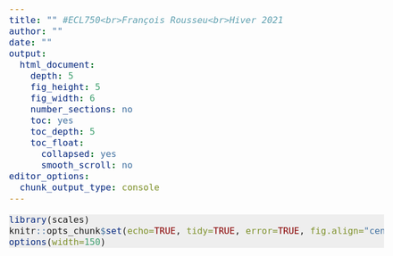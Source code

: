 ```yaml
---
title: "" #ECL750<br>François Rousseu<br>Hiver 2021
author: ""
date: ""
output:
  html_document:
    depth: 5
    fig_height: 5
    fig_width: 6
    number_sections: no
    toc: yes
    toc_depth: 5
    toc_float:
      collapsed: yes
      smooth_scroll: no
editor_options: 
  chunk_output_type: console
---
```


<script>
    $(document).ready(function() {
      $items = $('div#TOC li');
      $items.each(function(idx) {
        num_ul = $(this).parentsUntil('#TOC').length;
        $(this).css({'text-indent': num_ul * 20, 'padding-left': 0});
      });

    });
</script>


<style>

pre.r {
    background-color: #EEEEEE;
    border-color: #DDDDDD;
    font-size: 12pt;
}

pre code {
  font-size: 12pt;
}

body {
  font-size: 14pt;
}

.main-container {
    max-width: 1700px !important;
}

#TOC {
  font-size: 8pt;
  border-color: white;
  max-width: 12vw;
}

.list-group-item.active:focus{
    z-index: 2;
    color: darkgreen;
    background-color: #EEEEEE;
    border-color: red;
    font-weight: bolder;
    font-color: red;
}

.list-group-item.active:hover {
    z-index: 2;
    color: darkgreen;
    background-color: #EEEEEE;
    border-color: red;
    font-weight: bolder;
    font-color: red;
}

.list-group-item.active{
    z-index: 2;
    color: darkgreen;
    background-color: #EEEEEE;
    border-color: red;
    font-weight: bolder;
    font-color: red;
}

h1.title {
  margin-top: 50px;
  font-size: 42px;
  color: DarkGreen;
  font-weight: bold;
}

h1, h2, h3, h4, h5, h6 {
  margin-top: 100vh;
  padding-top: 20px;
  padding-bottom: 50px;
  color: DarkGreen;
  font-weight: bold;
  font-size: 25px;
}

.pres { /* write {.pres} next to each section to apply css  */
   padding-top: 100px;
   margin-bottom: 700px;
}

</style>

```r
library(scales)
knitr::opts_chunk$set(echo=TRUE, tidy=TRUE, error=TRUE, fig.align="center", fig.width=8, fig.height=6, cache=FALSE)
options(width=150)
```

<br>


# 1. Stats de base, modèles linéaires, GLM


## Distribution statistique

Décrit les probabilités d'apparition des valeurs d'une distribution donnée.


### Distribution normale

On parle aussi souvent d'une distribution Gaussienne.

<br>
  
$$ f(x) = \frac{1}{\sigma\sqrt{2\pi}} e^{-\frac{1}{2}(\frac{x-\mu}{\sigma})^2} $$

<br>

où $\mu$ et $\sigma$ sont des paramètres, respectivement la moyenne et l'écart-type. 


#### Forme de la distribution normale

```r

x<-seq(-5,15,by=0.01)
mu<-5
sigma<-2
y<-(1/(sigma*sqrt(2*pi))*exp((-1/2)*((x-mu)/sigma)^2))
plot(x,y,type="l")

```

#### Simuler une distribution normale

On peut utiliser la fonction `rnorm` pour simuler des valeurs provenant d'une distribution normale.

```r
set.seed(123)
n<-1000
x<-rnorm(n,mu,sigma)
hist(x,breaks=50)
```

#### Interprétation

```r

v<-seq(-5,15,by=0.01)
hist(x,breaks=50,freq=FALSE,xlim=range(v))
curve(dnorm(x,mu,sigma),add=TRUE)
y<-dnorm(v,mu,sigma)
polygon(c(v[v>=6 & v<=8],8,6), c(y[v>=6 & v<=8],0,0),col=alpha("red",0.5),border=NA)

```

L'aire sous la courbe est de 1 et la proportion de la surface en rouge représente la probabilité d'obtenir une valeur entre 6 et 8 avec une moyenne de $\mu = 5$ et un écart-type de $\sigma = 2$. On peut estimer cette probabilité avec la fonction `pnorm` intégrée à R. Ce type de fonction est intégré pour plusieurs distribution statistique (voir `?Distributions`).


##### Probabilité d'obtenir une valeur? 

```r

pnorm(5,mean=5,sd=2) # probabilité d'obtenir une valeur <= 5
pnorm(-2,mean=5,sd=2) # probabilité d'obtenir une valeur <= -2
pnorm(4,mean=5,sd=2) # probabilité d'obtenir une valeur <= 4

```

Probabilité d'obtenir une valeur entre 6 et 8

```r

pnorm(8,5,2)-pnorm(6,5,2)

```


#### Distribution d'une variable

<br>

$$ X \sim \mathcal{N}(\mu,\,\sigma^{2})\,$$

<br>

$X$ suit une distribution normale avec une moyenne $\mu$ et une variance $\sigma^{2}$
 

## Erreur-type

<br>

$$ se = \frac{sd}{\sqrt{n}} $$

<br>

ou

<br>

$$ \sigma_{\bar{x}} = \frac{\sigma_{x}}{\sqrt{n}} $$

<br>

```r
n<-100000
pop<-rnorm(n,100,20) # population fictive de n individus avec une moyenne de 100 et écart-type de 20
ech<-sample(pop,30) # échantillon aléatoire de 30 individus
mean(ech) # moyenne
sd(ech)/sqrt(30) # erreur-type
```


### Simulation

Ici, on refait cet échantillonnage `nreps` fois et on calcule l'écart-type des différentes moyennes obtenues.

```r

nreps<-1000
ech1000<-sapply(1:nreps,function(i){
  s<-sample(pop,30)	
  mean(s)
})
hist(ech1000)
```

#### Écart-type des valeurs simulées

```r

sd(ech1000)

```

Comparons ceci à l'erreur-type calculé à partir de notre seul échantillon:

```r

sd(ech)/sqrt(30) # erreur-type

```

##### Interprétation de l'erreur-type

L'écart-type de ces moyennes correspond à l'erreur-type estimée à partir d'un seul échantillon. En d'autres mots, l'erreur-type représente:


* l'écart-type si des moyennes obtenues si on refaisait plusieurs fois le même échantillonnage

* une mesure de précision dans l'estimation de  la moyenne

<br>

Le concept d'erreur-type s'applique aussi à d'autres paramètres estimés et non seulement à la moyenne.  

<br>

L'erreur-type d'une statistique ou d'un paramètre est une estimation de l'écart-type de sa distribution d'échantillonnage.


## Intervalle de confiance

Reprenons notre population fictive `pop` qui a une moyenne de 100 et un écart-type de 20. On se rappelle qu'un intervalle de confiance pour une moyenne provenant d'un échantillon distribué normalement (ou presque) se calcule de la façon suivante:

<br>

$$\bar{x} ± t_{dl,\alpha/2}\sigma_{\bar{x}}$$

<br>

On peut calculer cet intervalle de confiance avec R:

```r

mean(ech)+qt(0.025,df=length(ech)-1,lower.tail=FALSE)*(sd(ech)/sqrt(length(ech)))*c(-1,1)

```

### Simulation

Maintenant, reprenons note population fictive et calculons à chaque fois cet intervalle de confiance. Ensuite, calculons quelle est la proportion des intervalles qui contiennent la véritable moyenne de 100.

```r

nreps<-1000
ech1000<-lapply(1:nreps,function(i){
  s<-sample(pop,30)	
  c(mean(s),mean(s)+qt(0.025,df=length(s)-1,lower.tail=FALSE)*(sd(s)/sqrt(length(s)))*c(-1,1))
})
ci<-as.data.frame(do.call("rbind",ech1000))
names(ci)<-c("mean","lowerCI","upperCI")

sum(100>=ci$lowerCI & 100<=ci$upperCI)/nreps

```

### Interprétation de l'intervalle de confiance

Un intervalle de confiance à 95% veut dire que 95% des intervalles de confiance qu'on obtiendrait si on refaisait le même échantillonnage contiendront la véritable moyenne de la population.

Plus généralement, on devrait parler d'un paramètre (moyenne, variance, pente, etc.) plutôt que d'une moyenne.

On entend souvent à tort que cela veut dire qu'il y a 95% de chances que le paramètre soit à l'intérieur des bornes. Or le paramètre est considéré comme étant fixe et la probabilité porte sur le fait que l'intervalle contienne la véritable valeur du paramètre ou pas.

Tout comme l'erreur-type, l'intervalle de confiance est une mesure de précision dans l'estimation d'un paramètre.


## Valeur de p

Un exemple avec le test de $t$ et une population fictive.
```r

set.seed(1)
n<-10000
pop1<-rnorm(n,20,3) # population fictive de n individus avec une moyenne de 20
pop2<-rnorm(n,21,3) # population fictive de n individus avec une moyenne de 21

ech1<-sample(pop1,10) # échantillon de 10 individus de chaque population
ech2<-sample(pop2,10)

test<-t.test(ech1,ech2)
test

```

### Interprétation de la Valeur de p

```r

plot(0,0,xlim=c(-4,4),ylim=c(0,0.5),type="n")
curve(dt(x,test$parameter),add=TRUE)
v<-seq(-5,15,by=0.01)
y<-dt(v,test$parameter)
polygon(c(v[v<=test$statistic],test$statistic,min(v)), c(y[v<=test$statistic],0,0),col=alpha("red",0.5),border=NA)
polygon(c(v[v>=abs(test$statistic)],max(v),abs(test$statistic)), c(y[v>=abs(test$statistic)],0,0),col=alpha("red",0.5),border=NA)
abline(v=rep(test$statistic,2)*c(1,-1),lwd=2,lty=3,col="red")



```

### Simulations

Reprenons le test de $t$ précédent, mais cette fois, prenons nos échantillons dans la même population (pop1) à chaque fois.

```r

nreps<-1000

pvalue<-sapply(1:nreps,function(i){
  ech1<-sample(pop1,5) 
  ech2<-sample(pop1,5)
  test<-t.test(ech1,ech2)
  test$p.value#statistic
})

hist(pvalue,breaks=50)
abline(v=0.05,col="red",lwd=2,lty=3)
sum(pvalue<=0.05)/length(pvalue)


```


## Modèles linéaires simples

<br>

On a ici la formulation classique ou habituelle d'un modèle linéaire simple.

<br>

$$ y = \beta_{0} + \beta_{1}x_{1} + \beta_{2}x_{2} +  ...  + \beta_{n}x_{n} + \epsilon $$

$$ \epsilon \sim \mathcal{N}(0,\,\sigma^{2})\ $$


### Autre formulation

<br>

$$ \mu = \beta_{0} + \beta_{1}x_{1} + \beta_{2}x_{2} +  ...  + \beta_{n}x_{n}$$

$$ y \sim \mathcal{N}(\mu,\,\sigma^{2})\ $$

<br>

où 

<br>

$y$ = observations

$\mu$ = prédicteur linéaire

On a donc un modèle représentant le lien entre nos variables et on cherche à estimer les **paramètres** de ce modèle à l'aide de données.

### Suppositions de bases

Quelles sont les suppositions de bases d'un modèle linéaire tel que celui présenté?

* Normalité des résidus? 

* Homoscédasticité de la variance (la variance ne dépend pas de ou ne varie pas avec $x_{n}$)

* Linéarité des relations entre $x_{n}$ et $y$?

* Corrélation entre les $x_{n}$?

* Indépendence entre les observations?

<!-- peut-êwtre compléter avec une slide sur chaque et des solutions -->

### Simulations

* Une des meilleures façons de s'assurer qu'on comprend comment fonctionne un modèle

* Permet d'étudier le comportement d'un modèle avec des valeurs connues


### Simulons un modèle

```r
# nb d'observations
n<-75

# valeurs fictives des variables explicatives selon une distribution uniforme
x1<-runif(n,0,100)
x2<-runif(n,0,10)
x3<-runif(n,0,1)

# valeurs des paramètres beta
b0<-100
b1<-0.2
b2<-1
b3<--10

# prédicteur linéaire
mu<-b0+b1*x1+b2*x2+b3*x3

# observations à partir d'une distribution normale avec un écart-type de 5
y<-rnorm(n,mu,5)

# données
d<-data.frame(y,x1,x2,x3)

```

### Fonction `lm`

La fonction `lm` permet de faire des modèles linéaires simples, ce qui inclue les régressions simples, les ANOVAs, ANCOVAs, régression multiples, etc.

Remarquez l'utilisation de l'argument `data` où la fonction ira chercher les différents éléments spécifiés dans la formule.

```r

m<-lm(y~x1+x2+x3,data=d)

```

#### Coefficients

On peut appliquer plusieurs fonctions pour extraire les éléments d'un modèle, en particulier un modèle effectué avec la fonction `lm`.

```r
coef(m)
```

#### Sommaire

La fonction `summary` est la plus utile pour extraire l'information d'un modèle.

```r
summary(m)
```

<!--

##### Résidus

```r
summary(m)
```

<br>

La section `Residuals:` illustre la distribution des valeurs des résidus tout en illustrant les valeurs les plus extrêmes.

##### Coefficients

```r
summary(m)
```

<br>

Ici, la section `Coefficients:` donne chacun des paramètres associés au modèle. Pour chaque coefficient, un test est effectué et pour chaque test l'hypothèse nulle est que le coefficient est égal à zéro ($H_{0}: \beta_{p} = 0$). Remarquez que les coefficients suivent une distribution du t de Student. La façon de représenter la valeur de p représente bien le fait que cette valeur représente une probabilité d'obtenir un telle valeur de t donnée ou pire encore.

##### R2

```r
summary(m)
```

<br>

`Multiple R-squared` est le coefficient de détermination ($R^{2}$). Il représente la proportion de variance expliquée par les variables explicatives (i.e. par le modèle).

<br>

$$R^{2} = \frac{\textrm{Variance expliquée}}{\textrm{Variance totale}}$$

<br>

`Adjusted R-squared` est le coefficient de détermination ajusté pour le nombre de paramètres dans le modèle. Contrairement au $R^{2}$ standard, qui augmente toujours avec le nombre de paramètres et ce, même si les paramètres n'expliquent rien, le $R^{2}$ ajusté n'augmente pas avec le nombre de paramètres si ceux-ci ne sont d'aucune utilité pour expliquer le phénomène.

##### F-statistic

```r
summary(m)
```

<br>

Teste l'hypothèse nulle selon laquelle toute les pentes sont simultanément égales à zéro, i.e.:

<br>

$$ H_{0}: \beta_{1} = \beta_{2} = ... = \beta_{p} = 0 $$

<br>

Ce test  produit une valeur de $F$ qui représente un ratio de variances. Le rejet de cette hypothèse signifie qu'au moins une des pentes est différente de zéro. Intuitivement, cela peut être interprété comme signifiant que le modèle explique une portion significative de la variance. À noter que parfois, ce test peut être significatif, alors que les tests individuels sur chaque coefficient ne le sont pas ou vice versa. 

La function `anova` peut être utilisée pour effectuer ce test en l'appliquant sur un modèle ou sur plusieurs modèle pour comparer les modèles entre eux.

##### Variance résiduelle

```r
summary(m)
```

<br>

`Residual standard error` représente la variance résiduelle ou la variance non-expliquée par le modèle. Remarquez que cette valeur n'est pas très différente de la valeur de 5 qui a été utilisée pour simuler le modèle.

-->

#### Vérification des suppositions de bases

On peut utiliser la fonction `plot` qui lorsqu'elle est appliquée sur un objet de classe `lm` produira des graphiques permettant de vérifier certaines suppositions de bases ou conditions d'application.

```r

par(mfrow=c(2,2))
plot(m)

```

##### Fonctions accessoires

On peut également créer facilement certains de ces graphiques avec d'autres fonctions.

```r

par(mfrow=c(1,3))
plot(resid(m),fitted(m))
hist(resid(m))
qqnorm(resid(m))
qqline(resid(m))

```

### Facteurs

```r

# simulation d'un facteur
d$fac<-factor(sample(c("A","B","C"),nrow(d),replace=TRUE))
d$y<-d$y+2*as.integer(d$fac)-1

# modèle modifié avec le facteur
m<-lm(y~x1+x2+x3+fac,data=d)
summary(m)

```

<!-- Les facteurs sont comparés par rapport au niveau de référence! -->

## Comprendre son modèle avec des graphiques

La fonction `predict` sert à calculer la valeur prédite par le modèle pour chaque observation. Par exemple, ceci permet de mettre en relation les valeurs observées et les valeurs prédites. La fonction `predict` dans ce cas calcule la valeur prédite par le modèle pour chaque observation dans la base de donnée.

```r

plot(d$y,predict(m))

```


### Soumettre de nouvelles valeurs à `predict`

Plus souvent, on veut illustrer l'effet de nos variables et pour cela, il faut soumettre des valeurs à la fonction `predict`. Cette fonction est très utile lorsque l'on veut un maximum de contrôle sur les valeurs à prédire.

```r

x<-seq(min(d$x1),max(d$x1),length.out=50)
nd<-data.frame(x1=x,x2=mean(d$x2),x3=mean(d$x3),fac="B") # on fixe les autres variables à leur valeur moyenne
p<-predict(m,newdata=nd)
plot(d$x1,d$y) # observations
lines(x,p) # valeurs prédites

```


### Package `visreg`

Le package [visreg](https://pbreheny.github.io/visreg/) permet d'illustrer facilement les prédictions d'un modèle (ou les effets marginaux des différentes variables explicatives). Il utilise en arrière-plan la fonction `predict`.

```r
library(visreg)
par(mfrow=c(2,2))
visreg(m)

```


#### Package `ggeffects`

Le package [ggeffects](https://strengejacke.github.io/ggeffects/index.html) permet également d'illustrer les prédictions d'un modèle, mais ce package se base sur l'utilisation du package [ggplot2](https://ggplot2.tidyverse.org/) pour construire les graphiques. Le principe demeure le même: en arrière-plan la fonction `predict` est utilisée. On peut également combiner les différents graphiques générés en utilisant le package [patchwork](https://patchwork.data-imaginist.com/index.html) et sa fonction `wrap_plots`.

```r
library(ggeffects)
library(patchwork)
g<-ggpredict(m)
p<-plot(g,add.data=TRUE)
wrap_plots(p)

```


### Interactions

Dans vos mots, qu'est-ce qu'une interaction?

<br>

<!-- C'est lorsque l'effet d'une variable dépend des valeurs d'une autre variable (ou de plusieurs). -->


#### Un exemple

```r

# modèle modifié avec le facteur
m<-lm(y~x1+x2+x3+x1*fac,data=d)
summary(m)

```


#### Illustration graphique

```r

visreg(m,"x1",by="fac",overlay=TRUE)

```

<br>

On a une interaction significative, mais est-elle importante d'un point de vue biologique? Peut-être pas... Toujours distinguer entre la **signification statistique** et la **signification biologique**.

Une valeur de p significative c'est bien beau, mais ce qui importe vraiment c'est **la taille de l'effet**.


##### Interactions avec `ggeffects`

```r

g<-ggpredict(m,terms=c("x1","fac"),message=FALSE)
plot(g,add.data=TRUE,jitter=FALSE)

```


#### Interprétion

* Beaucoup plus facile avec un graphique qu'en regardant une table de coefficients.

* En présence d'une interaction (significative), les effets simples sont plus difficilement interprétables et ne peuvent être interprétés sans faire référence à l'interaction (à moins d'ajustements particuliers voir [Schielzeth 2010](https://doi.org/10.1111/j.2041-210X.2010.00012.x)).

* Si pour deux variables impliquées dans une interaction les effets simples ne sont pas significatifs, mais que leur interaction l'est, il faut considérer que ces deux variables ont un effet même si les coefficients associés aux effets simples ne sont pas significatifs.


## Types d'erreurs

<br>

* Erreur de type I: rejeter l'hypothèse nulle, alors qu'elle est vraie (faux positif).

<br>

* Erreur de type II: ne pas rejeter l'hypothèse nulle, alors qu'elle est fausse (faux négatif). 


### Simulations 

Simulons un modèle dans lequel les variables n'ont aucun effet. 

Que se passera-t-il si on répète plusieurs fois ce scénario?

À quoi ressembleront nos valeurs de p?

Créons d'abord une fonction `sim_model` pour générer un modèle linéaire fictif. 

```r

sim_model<-function(b0,b1,b2,b3){
  n<-200
  x1<-runif(n,0,100)
  x2<-runif(n,0,10)
  x3<-runif(n,0,1)
  mu<-b0+b1*x1+b2*x2+b3*x3
  y<-rnorm(n,mu,5)
  d<-data.frame(y,x1,x2,x3)
  m<-lm(y~x1+x2+x3,data=d)
  m
}
```


#### Simulons

Ensuite, simulons `nsims` modèles fictifs et emmagasinons ces modèles dans une liste nommée `list_models`.

```r
nsims<-500

list_models<-lapply(1:nsims,function(i){
  sim_model(b0=100,b1=0,b2=0,b3=0)  
})
```

<br>

Si on illustre les valeurs de p obtenues pour chacun des coefficients associés aux variables $x_{n}$ à l'aide d'un histogramme, à quoi ressemblera cet histogramme?


#### Valeurs de p obtenus


```r

p<-lapply(list_models,function(i){
  summary(i)$coef[2:4,4]
})

hist(unlist(p),breaks=seq(0,1,by=0.05),xlab="Valeurs de p")

```


##### Conclusions

* Dans une certaine proportion des cas ( ~ 5% ), on conclut à un effet, alors qu'il n'y en a pas pas! C'est le fameux seuil $\alpha$ de 0.05.

* Sous l'hypothèse nulle, les valeurs de p sont distribuées uniformément entre 0 et 1.

<!--

## Extensions

<br>

Quelles sont les suppositions de bases qui sont susceptibles de ne pas être rencontrées?

* Résidus non-distribués normalement

* Non-égalité des variances

* Non-indépendence des observations

* Relation non-linéaire 

* Etc.

<br>

À voir au prochain cours!

-->

<!-- # 2. Modèles linéaires généralisés et extensions -->

## Modèles linéaires standards

$$y \sim \mathcal{N}(\mu, \sigma^2)$$

$$\mu=\beta_0 + \beta_1 X_1 + \beta_2 X_2 + ... + \beta_k X_k$$


### Formulation matricielle

$$y \sim \mathcal{N}(\beta\mathbf{X}, \mathbf{I}\sigma^2)$$

<br>

$\beta$ est un vecteur de coefficients.

$\mathbf{X}$ est une matrice avec les valeurs des variables explicatives.

$\mathbf{I}$ est une matrice identité qui a pour effet d'assigner une variance égale $\sigma^2$ à toutes les observations.


## Modèles linéaires généraux

$$y \sim \mathcal{N}(\beta\mathbf{X}, \mathbf{\Sigma})$$

$\mathbf{\Sigma}$ est une matrice de variance-covariance qui permet beaucoup plus de flexibilité en terme de variance et de dépendance entre les observations. En général, des paramètres seront associés à la matrice $\mathbf{\Sigma}$ pour permettre différentes situations. Dans le cas d'un modèle linéaire standard, on a $\mathbf{\Sigma} = \mathbf{I}\sigma^2$. 

<br>

Ex.: variance différente pour les niveaux d'un facteur, variance augmentant avec certaines valeurs de $x$, autocorrélation temporelle ou spatiale, etc.

<br>

Ces différentes situations peuvent être obtenues entre autres avec les packages [nlme](https://CRAN.R-project.org/package=nlme) (fonctions `gls` ou `lme`) ou [glmmTMB](https://cran.r-project.org/web/packages/glmmTMB/vignettes/covstruct.html).   


## Modèles linéaires généralisés (GLM)

$$y \sim \mathcal{ExpFam}(\theta, ...)$$

$$\mathcal{g}(\mu)=\beta_0 + \beta_1 x_1 + \beta_2 x_2 + ... + \beta_k x_k$$


## Structure d'un GLM

$$y \sim \mathcal{ExpFam}(\theta, ...)$$

<br>

$$ \eta = \beta_0 + \beta_1 x_1 + \beta_2 x_2 + ... + \beta_k x_k$$

<br>

$$ g(E(y)) = g(\mu) = \eta $$


### Composante systématique

$$ \eta = \beta_0 + \beta_1 x_1 + \beta_2 x_2 + ... + \beta_k x_k$$

Le prédicteur linéaire $\eta$ permet de relier les variables explicatives à la variable réponse.


### Composante aléatoire

$$ y \sim \mathcal{ExpFam}(\theta) $$

<br>

Les observations $y$ suivent une distribution particulière appartenant à la famille des distributions exponentielles avec des paramètres $\theta$. La distributions normale, de Poisson, Binomiale et Gamma font partie de la famille des distributions exponentielles.


### Fonction de lien

$$ g(E(y)) = g(\mu) = \eta $$

<br>

La fonction de lien (*link function*) est une transformation qui permet de relier la réponse attendue $E(y)$ (i.e. la moyenne) au prédicteur linéaire.

<br>

C'est ce qui permet de relier les variables explicatives à la variable réponse. Pour chaque distribution qui pourrait être utilisée dans le cadre d'un GLM, une fonction de lien dite canonique est utilisée par défaut, mais il existe plusieurs fonctions de liens possibles.



## GLM Poisson

$$ y \sim \mathcal{Pois}(\lambda) $$

<br>

$$ log(\lambda) = \eta = \beta_0 + \beta_1 x_1 + \beta_2 x_2 + ... + \beta_k x_k $$

<br>

On a donc des observations $y$ qui suivent une distribution de Poisson avec un paramètre $\lambda$. Une fonction de lien $log$ permet de relier linéairement les variables explicatives à la valeur attendue $E(y) = \lambda$ de la variable réponse.


### Distribution de Poisson

Cette distribution est souvent utilisée pour décrire le nombre de fois qu'un événement survient dans un intervalle de temps ou d'espace.

$$f(k,\lambda) = Pr(y = k) = \frac{\lambda^{k}e^{-\lambda}}{k!}$$

Cette fonction permet de calculer la probabilité d'observer un événement $k$ fois avec une distribution de Poisson ayant un paramètre $\lambda$. La moyenne de cette distribution est égale à $\lambda$.

Cette distribution a la propriété que $\lambda = E(y) = Var(y)$. Autrement dit, la moyenne et la variance sont égales et correspondent au paramètre $\lambda$ de la distribution.


#### D'où provient-elle?

Simulons une distribution de Poisson en distribuant aléatoirement 200 observations dans un carré 10 x 10. Ensuite, divisons ce carré en 100 cellules.

```r

library(sf)

n<-200
x<-runif(n,0,10)
y<-runif(n,0,10)

sfc <- st_sfc(st_polygon(list(rbind(c(0,0), c(10,0), c(10,10), c(0,0)))))
grid <- st_make_grid(sfc, cellsize = 1)
plot(grid,axes=TRUE)
points(x,y)

```


#### Nb d'observations par cellule

Ensuite, calculons le nombre d'observations par cellule et illustrons la distribution du nombre d'observations pour chaque cellule. En moyenne, on devrait retrouver 2 observations par cellule (200 obs. / 100 cell. = 2).

```r

o<-st_intersects(grid,st_as_sf(data.frame(x,y),coords=c("x","y")))
co<-sapply(o,length)
hist(co,breaks=seq(-0.5,max(co)+0.5,by=1),freq=FALSE,main="",xlab="Nb d'observations")
lines(0:max(co),dpois(0:max(co),lambda=2),type="b",cex=2)
legend("topright",lty=c(NA,1),legend=c("Observée","Théorique"),bty="n",cex=1,pch=c(22,21),pt.bg=c("gray","white"))

```

Ce serait la même chose si on simulait des observations aléatoires dans le temps et si on comptait le nb d'observations par intervalles de temps.


### Simulons un modèle

Simulons un modèle à partir d'une distribution de Poisson.

```r

n<-100
x<-runif(n,0,10)
lambda<-exp(-2+0.4*x)
y<-rpois(n,lambda)
d<-data.frame(y,x)

m<-glm(y~x,family="poisson",data=d)
summary(m)

```

#### Coefficients

Les coefficients estimés sont très similaires à ce qui a été utilisé pour générer le modèle (-2 et 0.4).

```r

coef(m)

```


#### Prédictions

Illustrons l'effet de la variable explicative.

```r

visreg(m)

```


#### Sous quelle échelle?

```r

visreg(m,scale="response")

```

#### Échelle du prédicteur linéaire ou de la réponse

```r

par(mfrow=c(1,2))
visreg(m)
visreg(m,scale="response")

```

Remarquez que dans le graphique de gauche, les valeurs en y sont négatives ou positives. En fait, la fonction log permet de transformer les comptes allant de 0 à l'$+\infty$ en valeurs allant de $-\infty$ à $+\infty$. Sous l'échelle log, les valeurs entre 0 et 1 sont négatives et les valeurs supérieures à 1 sont positives. 

$$ log(1) = 0 $$
$$ log(0.1) = -2.302586 $$
$$ log(5) =  1.609438 $$


#### `ggeffects`

```r

g<-ggpredict(m,terms=c("x [n=50]"))
plot(g,add.data=TRUE,jitter=FALSE)

```


#### `predict`

```r

v<-seq(min(x),max(x),length.out=50)
plot(y~x,data=d)
p<-predict(m,data.frame(x=v))
lines(v,p)

```


#### Argument `type`

Par défaut, l'argument `type = "link"` et il faut spécifier `type = "response"` pour obtenir les prédictions sous l'échelle de la réponse.

```r

v<-seq(min(x),max(x),length.out=50)
plot(y~x,data=d)
p<-predict(m,data.frame(x=v),type="response")
lines(v,p)

```


### Suppositions de base

On pourrait être tenté d'utiliser la fonction `plot` pour vérifier les conditions d'applications.

```r

par(mfrow=c(2,2),mar=c(4,4,2,2))
plot(m)

```


### Quelles sont les suppositions de bases?

$$ y \sim \mathcal{Pois}(\lambda) $$

$$ log(\lambda) = \eta = \beta_0 + \beta_1 x_1 + \beta_2 x_2 + ... + \beta_k x_k $$

Certaines suppositions sont les mêmes que pour un modèle linéaire standard avec une distribution, mais d'autres diffèrent.


#### Vérification avec DHARMa

Une façon de vérifier les supposition de bases des modèles est d'utliser le modèle pour simuler des observations et ensuite comparer ces observations simulées aux observations réelles. Si les observations réelles ne ressemblent pas aux observations simulées à partir du modèle, c'est que le modèle ne représente pas bien ce qui se passe avec les données réelles et donc que qqch devrait être modifié dans le modèle.

Le package [DHARMa](https://cran.r-project.org/web/packages/DHARMa/vignettes/DHARMa.html) se base sur ces simulations pour comparer les observations attendues par le modèle aux observations réelles. Plus spécifiquement, la méthode utilise les résidus quantiles pour comparer chaque observation aux observations attendues pour cette observations. Les résidus quantiles sont rapportés entre 0 et 1 et si le modèle est approprié pour les données, on devrait s'attendre à ce que les résidus soient distributés uniformément entre 0 et 1 pour toutes les observations.


```r

library(DHARMa)

s<-simulateResiduals(m)
plot(s)

```

Si le modèle est appropré pour les données, on devrait voir ici une distribution uniforme des points et il ne devrait pas y avoir de patrons particuliers dans la distribution des points dans le graphique de droite. En particulier, les lignes de prédictions illustrées devraient être alignées sur les trois lignes représentant les quantiles 25, 50 et 75%. Dans le graphique quantile-quantile de gauche, les points devraient être alignés sur la droite. 


##### Autres vérifications

Les problèmes de sous- ou sur- dispersion et de surabondance de 0 (*zéro-inflation*) sont très fréquents avec les GLM. Ces deux fonctions de DHARMa permettent d'évaluer si les observations réelles diffèrent des observations simulées en terme de présence de 0 ou de dispersion. En rouge, ce sont les observations réelles et en gris les observations simulées. Si les observations réelles sont bien en dehors des observations simulées, c'est qu'il y a un problème avec le modèle et il faut un ajustment.

```r

par(mfrow=c(1,2))
testDispersion(s)
testZeroInflation(s)

```


## GLM binomial

$$ y \sim \mathcal{Binom}(n,p) $$

$$ logit(p) = log\left(\frac{p}{1-p}\right) = \eta = \beta_0 + \beta_1 x_1 + \beta_2 x_2 + ... + \beta_k x_k $$


### Régression logistique

$$ y \sim \mathcal{Binom}(1,p) = \mathcal{Bernoulli}(p)$$

La distribution de Bernoulli est un cas particulier de la distribution binomiale avec un tirage (e.g. un individu est vivant ou mort, un individu est mâle ou femelle, etc.)


### Distribution binomiale

$$f(k,n,p) = Pr(y = k) = \binom{n}{k}p^k(1-p)^{n-k}$$

où

$$\binom{n}{k}=\frac{n!}{k!(n-k)!}$$

<br>

Ce qui représente le nombre de façons de prendre $k$ éléments parmi $n$ éléments.

<br>

Cette fonction permet de calculer la probabilité d’observer $k$ succès si $n$ tirages sont faits et que la probabilité de succès est de $p$

<br>

Cette distribution a la propriété que $E(y) = np$ et $Var(y) = np(1-p)$ , autrement dit, la moyenne et la variance sont entièrement déterminées par la probabilité de succès et par le nombre de tirages. On a donc une autre distribution assez restrictive.


#### Exemple

Supposons qu'on tire pile (0) ou face (1) 10 fois et qu'on calcule le nombre de face et qu'on répète cette exercice 500 fois. Quelle sera la distribution du nombre de faces obtenus?

```r

n<-500
co<-sapply(1:n,function(i){
  s<-sample(0:1,10,prob=c(0.5,0.5),replace=TRUE)
  sum(s) # on additione les faces (1)
})

hist(co,breaks=seq(-0.5,max(co)+0.5,by=1),freq=FALSE,main="",xlab="Nb de faces")
lines(0:max(co),dbinom(0:max(co),prob=0.5,size=10),type="b",cex=2)
legend("topright",lty=c(NA,1),legend=c("Observée","Théorique"),bty="n",cex=1,pch=c(22,21),pt.bg=c("gray","white"))

```


### Simulons un modèle

```r

logit<-function(p){
  log(p/(1-p))
}

inv.logit<-function(x){
   exp(x)/(1+exp(x))  
}

n<-200
x<-runif(n,0,10)
z<--2+0.5*x
y<-rbinom(n,size=1,prob=inv.logit(z))

d<-data.frame(y,x)

m<-glm(y~x,family="binomial",data=d)
summary(m)

```


#### Visualisation

Avec `visreg`

```r

par(mfrow=c(1,2))
visreg(m)
visreg(m,scale="response")

```

Remarquez que dans le graphique de gauche, les valeurs en y sont négatives ou positives. En fait, la fonction logit permet de transformer les probabilités allant de 0 à 1 en valeurs allant de $-\infty$ à $+\infty$. Sous l'échelle logit, une valeur de 0 corrrespond à une probabilité de 0.5.

$$ log\left(\frac{p}{1-p}\right) = log\left(\frac{0.5}{1-0.5}\right) = log(1) = 0 $$


#### Visualisation

Avec `ggeffects`

```r

g<-ggpredict(m,terms=c("x [n=50]"))
plot(g,add.data=TRUE)

```


### Suppositions de base

```r

par(mfrow=c(2,2))
s<-simulateResiduals(m)
testUniformity(s)
testQuantiles(s)
testDispersion(s)
testZeroInflation(s)

```


## Problèmes

Les problèmes les plus fréquents sont la **surdispersion** et la **surabondance de zéros** (*zero-inflation*)


### Surdispersion

C'est lorsque les données sont plus variables que ce qui est attendu par le modèle. Les distribution de Poisson et binomiale sont très restrictives par rapport à leur variance et les problèmes de surdispersion sont très fréquents.

<br>

En général, une surdispersion ignorée fera en sorte que l'incertitude sera sous-estimée (trop de confiance dans nos résultats).

<br>

Plusieurs causes possibles (variables explicatives manquantes, phénomènes d'aggrégation, hétérogénéité, etc.)

<br>

Solutions: 

Poisson -> Négative binomiale (`glm.nb`, `glmmTMB`, `brms`, etc.)

Binomiale -> Béta binomiale (`glmmTMB`, `brms`, etc.)

*Obervation-Level Random Effects* (OLRE) (voir [Harrison 2015](https://doi.org/10.7717/peerj.1114) et [Harrison 2014](https://doi.org/10.7717/peerj.616)).


#### Exemple

Voici un exemple de GLM de Poisson avec de la surdispersion. Pour créer cette surdispersion, j'utilise une distribution négative binomiale pour générer les observations au lieu d'une distribution de Poisson. 

```r

n<-100
x<-runif(n,0,10)
lambda<-exp(-2+0.4*x)
y<-rnbinom(n,mu=lambda,size=0.5) # 
d<-data.frame(y,x)

m<-glm(y~x,family="poisson",data=d)
g<-ggpredict(m,terms="x")
plot(g,add.data=TRUE)

```


#### Vérification avec DHARMa

Les résidus ne sont clairement pas distributés uniformément sur le second graphique et la surdispersion est évidente sur le 3e graphique.

```r

s<-simulateResiduals(m)
par(mfrow=c(1,4))
testUniformity(s)
testQuantiles(s)
testDispersion(s)
testZeroInflation(s)

```


#### Correction avec glmmTMB

```r

library(glmmTMB)

m<-glmmTMB(y~x,family="nbinom1",data=d)

s<-simulateResiduals(m)

par(mfrow=c(1,4))
testUniformity(s)
testQuantiles(s)
testDispersion(s)
testZeroInflation(s)

```


### Sousdisperion

C'est lorsque les données sont moins variables que ce qui est attendu par le modèle. Ceci est beaucoup plus rare et probablement moins dommageable (e.g. taille de couvée/portée chez les oiseaux/mammifères voir [Brooks et al. 2019](https://doi.org/10.1002/ecy.2706)). 

<br>

En général, une sous-dispersion ignorée fera en sorte que l'incertitude sera surestimée (trop conservateurs dans nos résultats) ce qui est un moindre mal.

<br>

Solutions: 

Poisson -> `glmmTMB, family = "compois"`
 
 
### Zéro-inflation

Surabondance de 0 dans les observations par rapport à ce qui est attendu par le modèle. Il est possible aussi d'avoir une sous-abondance de 0 et/ou encore une surabondance de 1, mais ce dernier cas est un peu plus rare.

<br>

Solutions: 

modèle *zero-inflated* (`glmmTMB`,`pscl`,`brms`, etc.)

<br>

À noter qu'une surdipersion peut être due à une surabondance de 0 et vice-versa. Ce sont deux problèmes qui peuvent interagir.


### Extensions

<br>


**Gamma** &nbsp;&nbsp; $]0,\infty$

Variable réponse continue, strictement positive et avec une asymétrie à droite.

Souvent une alternative à une transformation $log$.

Ex.: concentration d'un composé, biomasse, etc.

<br>


**Tweedie** &nbsp;&nbsp; $[0,\infty$

Variable réponse continue positive et incluant des 0.

Ex.: biomasse capturée, précipitations, etc.

Voir [Lecomte et al. 2013](https://doi.org/10.1111/2041-210X.12122)

<br>


**Beta** &nbsp;&nbsp; $]0,1[$ &nbsp; ou &nbsp; $[0,1]$

Variable continue entre 0 et 1 exclusivement.

Pour proportion ou % ne provenant pas d'un ratio entre entiers.

Si 0 et 1 possibles, certaines transformations peuvent être utilisées.

Ex.: proportion d'une surface affectée, proportion de temps passé en alimentation, etc.

Voir [Douma & Weedon 2019](https://doi.org/10.1111/2041-210X.13234)

<!-- 

## Modèles généraux additifs (GAM)

Les GAMs (*Generalized Additive Models*) sont utiles lorsque la relation entre les variables explicatives et la variable réponse est non-linéaire ou complexe et qu'elle ne peut pas être décrite à l'aide d'un modèle théorique.

<br>

Des exemples? 

<br>

Pour décrire le lien entre une variable $x$ et la variable réponse, des fonctions de lissage sont utilisées (*smooth functions*).



### Exemple

Encore une fois, simulons des données fictives en créant une relation complexe entre $x$ et $y$.

```r

set.seed(123) 
n<-200 
x<-sort(runif(n,0,10)) 

f<-function(i){ # fonction complexe reliant x et y
  cos(i)+exp(0.2*i)
}

y<-f(x)+rnorm(length(x),0,0.5) # on ajoute un peu de variation autour de cette fonction
d<-data.frame(x,y) 

plot(y~x,data=d,xlab="x",ylab="y",col="grey60")
v<-seq(min(d$x),max(d$x),by=0.1)
lines(v,f(v),col="grey60",lwd=2) 

```


#### Un modèle linéaire?


```r

plot(y~x,data=d,xlab="x",ylab="y",col="grey60")
lines(v,f(v),col="grey60",lwd=2) ## generating function (TRUE function)
m<-lm(y~x,data=d)
p<-predict(m,data.frame(x=v))
lines(v,p,lwd=1)

```

#### Vérifions les suppositions

```r
par(mfrow=c(2,2))
plot(m)

```

#### Un modèle polynomial?

```r

plot(y~x,data=d,xlab="x",ylab="y",col="grey60")
lines(v,f(v),col="grey60",lwd=2) ## generating function (TRUE function)

m2<-lm(y~poly(x,2),data=d)
p<-predict(m2,data.frame(x=v))
lines(v,p,col=2)

m3<-lm(y~poly(x,3),data=d)
p<-predict(m3,data.frame(x=v))
lines(v,p,col=3)

m4<-lm(y~poly(x,4),data=d)
p<-predict(m4,data.frame(x=v))
lines(v,p,col=4)

legend("topleft",lwd=1,cex=2,col=2:4,legend=c(expression(x^2),expression(x^3),expression(x^4)),bty="n")

```

#### Un GAM!

Maintenant, utilisons plutôt un GAM avec la fonction `gam` du package [mgcv](https://CRAN.R-project.org/package=mgcv).

```r

library(mgcv)

plot(y~x,data=d,xlab="x",ylab="y",col="grey60")
lines(v,f(v),lwd=2)

m<-gam(y~s(x),data=d) # le s veut dire smooth de x

p<-predict(m,data.frame(x=v))
lines(v,p,col="red")

```


### Formulation

On a un prédicteur linéaire fait de fonctions non-linéaires (*smooths*) des variables explicatives.

$$y \sim \mathcal{ExpFam}(\mu,...)$$

$$\mathcal{g}(\mu)=\beta_0 + \mathcal{f_1} (X_1) + \mathcal{f_2} (X_2) + ... + \mathcal{f_n}(X_n)$$

Il y a plusieurs façons de construire ces fonctions. Chaque fonction $\mathcal{f}$ a une base d'une dimension donnée $\mathcal{q}$ pour une variable $X$.

$$\mathcal{f} (X)=\sum_{i=1}^{\mathcal{q}} \mathcal{b_i}(X)\beta_i$$

où les $\beta_i$ sont des fonctions arbitraires. Ainsi, un GAM est une combinaison linéaire de termes de lissage. Un exemple de base pourrait être par exemple un polynome de degré 3.

$$\mathcal{f} (X)=\beta_1 + \beta_2 X + \beta_3 X^2 + \beta_4 X^3$$


#### Fonctions de base?

Ici, on extrait les fonctions de bases du modèle (*basis functions*). 

```r
mm <- predict(m, type = "lpmatrix")

matplot(d$x,mm[,-1],type="l",ylab="Basis functions")

nn <- ncol(mm[,-1])
legend("top",horiz=TRUE,colnames(mm[,-1]),cex=0.8,col=seq_len(nn),lty=seq_len(nn),inset=c(0,-0.1),xpd=TRUE,bty="n")
```


#### Combinons ces fonctions

On les combine ensuite avec les paramètres du modèle pour estimer la relation complexe entre x et y.

```r
plot(y~x,data=d)
lines(d$x,mm%*%m$coefficients)
```


<!-- One might ask, why use piecewise polynomial instead of a high degree polynomial fitted to the whole data? High degree polynomials can lead to unwanted oscillations, notably at the edges of predictions. For example, see [Runge's phenomenon](https://en.wikipedia.org/wiki/Runge%27s_phenomenon).   -->

<!--

#### Pourquoi ?

Pourquoi utiliser les GAMs vs. la régression polynomiale?

- Régression polynomiale plus instable et subjective.

<br>

Détermination automatique du niveau optimal de lissage (avec le package mgcv).


#### `mgcv`

Le package `mgcv` est très bien documenté et son fichier d'aide contient beaucoup d'information.

`?mgcv` information générale sur le package

`?gam` information générale sur la fonction `gam`

`?gam.models`  comment spécifier un modèle avec `gam`

`?gam.selection`  comment faire de la sélection de modèle
 
`?mgcv.FAQ`  questions fréquemment posées

-->

<!--

# 3. Sélection de modèles


## But d'une analyse

- Tester des hypothèses

- Faire des prédictions

- Faire de l'exploration

<br>

Les méthodes d'analyses statistiques utilisées et la façon de présenter les résultats devraient être influencées par le but de l'analyse.


### Tester des hypothèses

Ici, on a généralement des hypothèses a *priori* que l'on veut tester avec des données.


### Faire des prédictions

Ici, le but est surtout de prédire et de trouver les meilleurs modèles / variables maximisant la capacité prédictive. La capacité prédictive est la priorité.


### Faire de l'exploration

Ici, le but est surtout de découvrir des relations dans un contexte ou les connaissances théoriques ne sont pas assez développées pour générer des hypothèses claires. La découverte de relations servira à proposer de nouvelles hypothèses ou de nouveaux mécanismes à explorer.


## Compromis biais vs. variance

En omettant des variables d'un modèle, on risque de biaiser l'estimation des effets des variables incluses.

<br>

En incluant trop de variables dans un modèle, on augmente l'incertitude dans nos estimations.

<br>

Il y a donc toujours un compromis entre estimer nos paramètres avec précision et sans biais.


## Surparamétrisation / sousparamétrisation

On parle souvent d'*overfitting* ou d'*underfitting*.

Un modèle surparamétrisé est un modèle qui "colle" trop bien aux données. Soit que le modèle a trop de paramètres, soit que le modèle est trop flexible. Dans tous les cas le modèle s'adapte trop bien au jeu de données en question. 

<br>

Le danger est qu'en apprenant un jeu de données trop bien, le modèle risque de capturer les caractéristiques particulières d'un jeu de données ce qui fera en sorte que le modèle sera difficilement généralisable à d'autres situations (e.g. faire de bonnes prédictions avec d'autres données ou expliquer ce qui est observé dans un autre système).


## Parsimonie

Le principe de parsimonie guide une bonne partie de la science. Ce principe veut que les explications simples sont généralement préférables aux explications complexes (ou compliquées ?).

<br>

En statistiques, un modèle parsimonieux est un modèle qui explique beaucoup avec peu de paramètres (mais, voir [Coelho et al. 2018](https://doi.org/10.1111/ecog.04228)).


## Sélection de modèles

Simulons une régression linéaire simple

```r
set.seed(12345)

n<-100
x1<-runif(n,0,10)
y<-rnorm(n, mean=10+2*x1, sd=5)
d<-data.frame(y,x1)
m <- lm(y~x1,data=d)
summary(m)
```

### Illustration 

```r
plot(x1,y)
abline(m)
```


### R2

Calculons un R2 à partir de cette régression. Il y a plusieurs façons de le calculer. Ici, on le calcule à partir d'une corrélation entre les valeurs observées et les valeurs prédites.

```r
plot(y,fitted(m))
cor(y,fitted(m))^2
```


#### À partir de la variance expliquée

```r
a<-anova(m)
a
names(a)
a[1,2]/(a[1,2]+a[2,2])

```


#### Ajout de variables

Que se passe-t-il si on ajoute des variables n'ayant aucun effet sur *y* dans le modèle?

```r

x<-lapply(2:10,function(i){
  runif(n,0,10)  
})
x<-do.call("data.frame",x)
names(x)<-paste0("x",2:10)
d<-cbind(d,x)

r2<-lapply(2:10,function(i){
  f<-as.formula(paste("y~",paste(names(d)[2:i],collapse="+")))
  m2<-lm(f,d)
  summary(m2)["r.squared"]
  as.data.frame(summary(m2)[c("r.squared","adj.r.squared")])
})
r2<-do.call("rbind",r2)

matplot(r2,type="b",xlab="Nb de paramètres",ylab="R2",col=1:2,lwd=2,pch=1,cex=2,lty=1)
legend("topleft",inset=c(0.05,0.025),col=1:2,lwd=2,legend=c("R2","R2 ajusté"),bty="n",cex=1.5,pch=21,pt.bg="white",pt.cex=2)

```

<br>

On voit que le R2 augmente à chaque ajout de variable. Sélectionner un modèle sur la base du R2 favorise le surparamétrage des modèles et la découverte d'effets fortuits.


#### Presque autant de variables que de paramètres?

Que se passe-t-il si on ajoute presque autant de variables explicatives que d'observations? Remarquez ici que je ne conserve que 10 observations dans le jeu de données.

```r
m<-lm(y~x1+x2+x3+x4+x5+x6+x7+x8,data=d[1:10,])
summary(m)
```


#### Autant de variables que de paramètres?

Si on en ajoute une de plus?

```r
m<-lm(y~x1+x2+x3+x4+x5+x6+x7+x8+x9,data=d[1:10,])
summary(m)

```

<br>

On a autant de paramètres que d'observations, alors on explique parfaitement les observations à partir du modèle!


#### Prédictions parfaites

Ici, notre modèle épouse parfaitement les données. Les valeurs prédites sont mêmes égales aux observations.

```r

plot(d$y[1:10],predict(m))

```

<br>

Bref, il est dangeureux de se fier au R2 pour sélectionner un meilleur modèle.


### Tests de ratio de vraisemblance

Intuitivement, ce test sert à évaluer si un modèle explique significativmenet plus de variance qu'un autre ou encore si un modèle a significativement plus de chances d,avoir générer les données qu'un autres. On parle souvent de (*Likelihood Ratio Test*). On peut utiliser la fonction anova appliquée sur plusieurs modèles pour effectuer ce test.

```r

m2<-lm(y~x1+x2,data=d)
m1<-lm(y~x1,data=d)
m0<-lm(y~1,data=d)
anova(m0,m1,m2)

```

<br>

Ce test nous dit que le modèle `m1` est nettement meilleur que le modèle `m0`,mais que le modèle `m2` n'est pas significativement meilleur que le modèle `m1`.

Ces tests ne peuvent être appliqués que sur des modèles nichés, *i.e.* des modèles qui contiennent des sous-ensembles de variables par rapport à un autre.


### Méthodes *stepwise*

Ces méthodes consistent à enlever ou ajouter successivement les variables d'un modèle en se basant sur le niveau de significativité des variables. On peut soit partir d'un modèle nul et ajouter des variables en fonction de leur significativité (*forward stepwise*), soit partir d'un modèle complet et enlever les variables ayant les effets les moins significatifs (*backward stepwise*). Différentes variations sur ces stratégies sont possibles.

<br>

Il est largement démontré que dans bien des cas, ces méthodes contribuent à surestimer l'effet des variables significatives, à augmenter le taux d'erreurs de type I et mènent souvent à des résultats instables (voir notamment [Whittingham et al. 2006](https://doi.org/10.1111/j.1365-2656.2006.01141.x) et [Mundy & Nunn 2009](https://doi.org/10.1086/593303)).


### AIC (critères d'information)

Le critère d'information d'Akaike (*Akaike Information Criterion*) se calcule de la façon suivante. 

<br>

$$AIC = -2\textrm{log}(\hat{L}) + 2p$$

Où $\hat{L}$ est le maximum de vraisemblance et $p$ le nombre de paramètres dans le modèle.

<br>

Il faut voir $2p$ comme étant un terme qui pénalise la valeur d'$AIC$ pour chaque paramètre ajouté au modèle.

<br>

Intuitivement, l'AIC sert à évaluer le pouvoir prédictif d'un modèle. Asymptotiquement, cette méthode est équivalente à la *Leave-one-out Cross-Validation*.


#### AICc

$$AICc = AIC + \frac{2p(p+1)}{n-p-1}$$

<br>

En pratique, on utilise souvent cette version qui est corrigée pour les petites tailles d'échantillon.


#### Exemple

On peut utiliser entre autres le package [AICcmodavg](https://CRAN.R-project.org/package=AICcmodavg) pour comparer des modèles par AIC(c).

```r
m1<-lm(y~1,data=d)
m2<-lm(y~x1,data=d)
m3<-lm(y~x1+x2,data=d)
m4<-lm(y~x1+x2+x3,data=d)
m5<-lm(y~x1+x2+x3+x4,data=d)
m6<-lm(y~x1+x2+x3+x4+x5,data=d)

library(AICcmodavg)

aictab(list(m1=m1,m2=m2,m3=m3,m4=m4,m5=m5,m6=m6))

```

En pratique, ce sont les différences entre les valeurs d'AICc (`Delta_AICc`, $\Delta\textrm{AICc}$) qui comptent et non les valeurs. On peut également utiliser le poids d'Akaike (`AICcWt`, $\omega_{i}$) qui représente le support relatif pour chacun des modèles. Le nombre de paramètres de chaque modèle est donné par `K`. 


#### Comment utiliser l'AIC

En général, l'AIC sert à évaluer quels modèles sont le mieux supportés par les données parmi l'ensemble des modèles mis en compétition. Parfois, un modèle se démarque clairement du lot, parfois, plusieurs modèles ont un support équivalent.

<br>

Avant de vous lancer dans la sélection de modèles par AIC, une bonne idée est de consulter la [vignette](https://cran.r-project.org/web/packages/AICcmodavg/vignettes/AICcmodavg.pdf) du package AICcmodvg qui contient les bonnes pratiques à utiliser.

<br>

##### Approche recommandée

L'approche recommandée est d'étudier un nombre restreint de modèles qui mettent en contraste différentes hypothèses.

<br>

Ex: on regroupe les variable par thèmes et on contraste différents modèles basés sur ces thèmes.


##### Approche plus exploratoire

On étudie toutes les combinaisons possibles de variables afin d'identifier le ou les meilleurs modèles.

<br>

- Plus grand risque de tomber sur des modèles jugés importants par hasard.

- En pratique, le nombre de combinaisons possibles peut rapidement devenir impossible à étudier.


##### Inférence multi-modèle

Lorsque plusieurs modèles ont un support équivalent, il peut être utile de faire de l'inférence multi-modèle (*model-averaging*). Cette méthode consiste à calculer une moyenne pour tous les paramètres ou les prédictions des modèles à travers tous les modèles étudiés.

<br>

Au premier abord, cette méthode peut sembler simple et attrayante, mais elle doit être utilisée avec beaucoup de discernement (voir entre autres [Cade 2015](https://doi.org/10.1890/14-1639.1) et [Dormann et al. 2018](https://doi.org/10.1002/ecm.1309)). La question de comment procéder à l'inférence multi-modèle est toujours une question ouverte.


#### BIC

Malgré son nom, le BIC (*Bayesian Information Criterion*) n'est pas du tout bayésien. 

<br>

$$BIC = -2\textrm{log}(\hat{L}) + p\textrm{log}(n)$$

<br>

C'est un autre critère qui se base sur des suppositions différentes par rapport à l'AIC. En pratique, le BIC va souvent mener à des modèles plus simples (plus parsimonieux?) que l'AIC.

L'AIC cherche à trouver le modèle avec le meilleur pouvoir prédictif parmi ceux proposés, alors que le BIC cherche à identifier le véritable modèle qui génère les données. L'interprétation de ces différentes métriques n'est pas toujours sans ambiguité.

Il existe pleins d'autres critères d'information pouvant être utiles dépendemment des applications (QAIC, DIC, WAIC, etc.)


### Validation croisée

Le principe derrière la validation croisée est d'entraîner un modèle sur une partie des données et de tenter de prédire les valeurs des données qui n'ont pas servi à entraîner le modèle.

<br>

Ceci permet de quantifier l'erreur de prédiction avec des mesures comme la somme des carrés moyenne (*root mean square error*, RMSE). Ici, on peut par exemple chercher le modèle minimisant cette erreur.

<br>

$$RMSE = \sqrt{\sum_{i=1}^{n} \frac{(\hat{y_{i}}-y_{i})^2}{n}}$$

<br>

Ici, on cherche à minimiser l'écart entre les prédictions et les observations


#### Plusieurs variantes

<br>

*Leave-one-out Cross-Validation*

Ici, on entraîne le modèle sur toutes les observations sauf une et on tente de prédire cette observation mise de côté. On répète ce processus pour toutes les observations et on calcule l'erreur globale ou moyenne. 

<br>

*K-fold Cross-Validation*

Ici, on divise le jeu de données en k parties qu'on laisse de coté et on entraîne le modèle sur le reste des données. On répète le processus pour chacune des k parties.


### Validation avec des données externes

<br>

On parle parfois de *Out-of-sample prediction*. 

Ici, on valide le pouvoir prédictif de notre modèle à l'aide d'un jeu de données externes à ce qui a été utilisé pour estimer les modèles. C'est la méthode la plus robuste, mais en pratique, ce n'est pas toujours possible.

Exemples?


### Régularisation

La régularisation est un terme général qui désigne l'ensemble des méthodes qui cherche à éviter la surparamétrisation. Ici, l'idée est de faire en sorte que les modèles identifient les structures "régulières" dans les données et non les structures "irrégulières".


On parle aussi souvent de pénalisation. L'idée est de pénaliser les modèles (i.e. les paramètres) pour éviter leur trop grande complexité.


#### Rappel régression

On cherche à minimser la somme des carrés résiduelles (RSS, *residual sum of squares*).

<br>

$$RSS = \sum_{i=1}^{n} \left(y_{i}-\sum_{j=1}^{p}\beta_{j}x_{ij}\right)^2$$

<br>

En d'autres mots, on cherche à minimser l'écart entre les prédictions et les observations.


#### *Ridge regression*

Avec la *ridge regression*, on ajoute une pénalité constituée de la somme des paramètres au carré et d'un paramètre $\lambda$ servant à faire l'ajustement. Le paramètre $\lambda$ est ajusté par validation croisée afin d'identifier la valeur optimale permettant le meilleur pouvoir prédictif.

<br>

$$Ridge = RSS + \lambda\sum_{j=1}^{p}\beta_{j}^2$$

<br>

Toutes les variables seront retenues dans ce modèle, mais les coefficients seront pénalisés vers 0 ce qui aura pour effet de réduire considérablement la contribution de certaines variables.


#### LASSO

Le LASSO (*Least Absolute Shrinkage and Selection Operator*) ressemble beaucoup à la *ridge regression*, mais cette fois la pénalité est construite avec la somme en valeur absolue des paramètres. 

<br>

$$LASSO = RSS + \lambda\sum_{j=1}^{p}\lvert\beta_{j}\rvert$$

<br>

Avec le LASSO, seules les variables les plus importantes seront retenues et les autres seront réduites à zéro. Ceci a l'avantage de procéder à une sélection automatique des variables.


#### Régression régularisée

La méthode *Elasticnet* est une sorte de compromis entre le LASSO et la *ridge regression*. Toutes ces méthodes sont accessibles via le package [glmnet](https://CRAN.R-project.org/package=glmnet).

<br>

Beaucoup utilisé en apprentissage machine (*machine learning*) étant donné que le but est très souvent la prédiction.

<br>

Le principal désavantage de ces méthodes est qu'il n'est pas clair pour l'instant comment devrait être estimée l'incertitude autour des paramètres ce qui en fait des outils moins utiles pour l'inférence.


## Conclusion

<br>

*No Free Lunch Theorem !*

<br>

Il n'y a pas une méthode qui performe mieux que les autres dans toutes les situations.

<br>

Malgré ce qu'on pourrait penser, la sélection de modèles (ou l'identification de variables importantes) est toujours une question ouverte en constante évolution. Il faut se méfier des traditions et de leur inertie...

<br>

Voir notamment cette conférence très intéressante par Mark Brewer concernant le culte de l'AIC: [Model selection and the cult of AIC](https://youtu.be/lEDpZmq5rBw)

<!--

### La fonction `gam`

Formulation similaire à un modèle linéaire stantard. On peut également inclure des variables sans fonctions de lissages.

```r
g<-gam(y~x,data=d)
summary(g)
```

<hr>

What does the summary output looks like with a smooth term?
```r
g<-gam(y~s(x),data=d)
summary(g)
```

1. The first part deals with parametric coefficients (factors, non-smoothed variables)

2. The second part deals with smoothed terms and report the **edf** which stands for **e**stimated **d**egrees of **f**reedom. 

Without going into details, it roughly represents the level of smooth complexity required for modeling the response.

3. The third part reports $R^2$-type measures and the generalized cross validation value.

<hr>

Several methods (functions) are available to deal with gam objects: 

- `print` 
- `summary`
- `anova` 
- `plot` 
- `predict`
- `residuals` 

<hr>

### Smooths

<br>

`s()`

`gam(y~s(x),data=d)`

Used for univariate smooths, isotropic smooths of several numeric variables (with variables on the same scale, e.g., XY coordinates), interactions, simple random effects.

<br>

`te()`

`gam(y~te(x,z),data=d)`

Tensor product smooths of several variables (interactions) e.g. 

<br>

`ti()`

`gam(y~ti(x)+ti(z)+ti(x,z),data=d)`

Tensor product smooths with marginal smooths excluded (and lower order interaction terms)

<br><br>

The list of available smooth terms is given in `?smooth.terms`


### Set up a model

All families available in GLMs are also available in GAMs and others are also available.

`?family.mgcv`


-->

<!--

-->

# 2. Modèles mixtes/hiérarchiques

<br><br>
$$ y = \alpha + \beta x + \epsilon $$

$$ \epsilon \sim \text{Normale}(0,\sigma^{2}) $$
<br>
<p style='text-align: center'>ou</p>
<br>
$$ \mu = \alpha + \beta x $$

$$ y \sim \text{Normale}(\mu,\sigma^{2}) $$


## Modèle linéaire hiérarchique simple

<br><br>
$$ y_{ij} = \alpha + \beta x_{ij} + \tau_{i} + \epsilon_{ij}$$

$$ \tau_{i} \sim \text{Normale}(0,\,\sigma_{\tau}^{2}) $$

$$ \epsilon_{ij} \sim \text{Normale}(0,\sigma_{\epsilon}^{2})\ $$

<br><br>
<p style='text-align: center'>où il y a $i$ groupes et $j$ observations par groupe</p>

## Autre formulation

<br><br>
$$ \mu_{ij} = \alpha_{i} + \beta x_{ij}$$

$$ \alpha_{i} \sim \text{Normale}(\alpha,\,\sigma_{\alpha}^{2})\ $$

$$ y_{ij} \sim \text{Normale}(\mu_{ij},\,\sigma_{\epsilon}^{2})\ $$
<br><br>
<p style='text-align: center'>Un modèle est dit hiérarchique lorsque certains de ses paramètres sont définis par une distribution de probabilité.</p>

```r
library(lme4)
library(ggeffects)


set.seed(1234)
ng<-50 # nb de groupes
nobs<-50 # nb d'observations par groupe
n <- ng * nobs
id <- gl(ng, nobs)

# valeurs fictives des variables explicatives selon une distribution uniforme
x1 <- runif(n, 0, 100)
x2 <- runif(n, 0, 10)
x3 <- runif(n, 0, 1)

# valeurs des paramètres beta
b0 <- 100
b1 <- 0.2
b2 <- 1
b3 <- -10

reb0 <- rep(rnorm(ng, 0, 15), each = nobs)
reb1 <- rep(rnorm(ng, 0, 0.25), each = nobs)
reb2 <- rep(rnorm(ng, 0, 0.01), each = nobs)
reb3 <- rep(rnorm(ng, 0, 1), each = nobs)

# prédicteur linéaire
mu <- (b0 + reb0) + (b1 + reb1) * x1 + (b2 + reb2) * x2 + (b3 + reb3) * x3

# observations à partir d'une distribution normale avec un écart-type de 5
y <- rnorm(n, mu, 5)

# données
d <- data.frame(y, x1, x2, x3)

m <- lmer(y ~ x1 + x2 + x3 + (1 | id), data = d)

g <- ggpredict(m, terms = c("x1", "id [sample=20]"), type = "random")
plot(g, add.data = TRUE, show_ci = FALSE, colors = rep("black", 20), show_legend = FALSE)

m <- lmer(y ~ x1 + x2 + x3 + (x1 | id), data = d)

g <- ggpredict(m, terms = c("x1", "id [sample=20]"), type = "random")
plot(g, add.data = TRUE, show_ci = FALSE, colors = rep("black",20), show_legend = FALSE)

```

## Simulons un exemple

```r

set.seed(12345)
ng <- 20
nobs <- 10
n <- ng * nobs
id <- gl(ng, nobs)

# valeurs fictives des variables explicatives selon une distribution uniforme
x <- runif(n, 0, 100)

# valeurs des paramètres
a <- 100
b <- 1

# on génère l'effet aléatoire pour chaque groupe
rea <- rep(rnorm(ng, 0, 20), each = nobs)

# prédicteur linéaire 
mu <- (a + rea) + b * x

# observations à partir d'une distribution normale avec un écart-type de 5
y <- rnorm(n, mu, 5)

# données
d <- data.frame(y, x)

```

## Illustrons le modèle

```r

library(lme4)
library(ggeffects)

m <- lmer(y ~ x + (1|id), data = d)

g <- ggpredict(m, terms = c("x", "id [sample=20]"), type = "random")
plot(g, add.data = TRUE, show_ci = FALSE, colors = rep("black", 20), show_legend = FALSE)

```


## Illustrons les pentes par individus

```r

g <- ggpredict(m, terms = c("x", "id [sample=20]"), type = "random")
plot(g, add.data = TRUE, show_ci = FALSE, colors = sample(colors(), 20))

```


## Retrouvons les paramètres

La variance de l'effet aléatoire était de 20² et la variance résiduelle était de 5².
```r

summary(m)

```

## Récupérons ces effets

```r
fixef(m)
ranef(m)
apply(ranef(m)$id, 2, sd)
```

## Coefficients

```r
coef(m)
```


## Complexifions le modèle

```r
b

reb <- rep(rnorm(ng, 0, 0.5), each = nobs)

mu <- (a + rea) + (b + reb) * x

y <- rnorm(n, mu, 5)

d <- data.frame(y, x)

```


## Illustrons les pentes

```r

m <- lmer(y ~ x + (x|id), data = d)

g <- ggpredict(m, terms = c("x", "id [sample=20]"), type = "random")
plot(g, add.data = TRUE, show_ci = FALSE, colors = rep("black",20), show_legend = FALSE)

```


## Retrouvons les paramètres

La variance de l'effet aléatoire sur la pente était de (0.5)².
```r

summary(m)

```


## Récupérons ces effets
```r
fixef(m)
ranef(m)
apply(ranef(m)$id, 2, sd)
```


```r
coef(m)
```


## Formulations

```r

m <- lmer(y ~ x + (1|id), data = d)

m <- lmer(y ~ x + (x|id), data = d) # équivalent à (1 + x|id)

m <- lmer(y ~ x + (0 + x|id), data = d)

m <- lmer(y ~ x + (1|id) + (0 + x|id), data = d)

```

## Corrélations _intercepts_/pentes

```r

m <- lmer(y ~ x + (1|id) + (0 + x|id), data = d)

```
<br>
Le dernier est équivalent à
<br>
```r

m <- lmer(y ~ x + (x||id), data = d)

```
<br>
et signifie qu'on assume que l'_intercept_ et la pente ne sont pas corrélées ou qu'on ne veut pas estimer cette corrélation. En pratique, il n'y a pas énormément de raison de faire cela et par défaut le modèle va estimer cette corrélation.

## Effets aléatoires croisés

Supposons que nous avons des individus observés plusieurs fois par année et ce sur plusieurs années.

```r

m <- lmer(y ~ x + (1|id) + (1|year), data = d)

```

## Effets aléatoires nichés

Supposons maintenant que les individus sont annuels et qu'ils ne sont observés que pour des années particulières.
<br>
```r

m <- lmer(y ~ x + (1|year/id), data = d)

```
<br>
Équivalent à:
<br>
```r

m <- lmer(y ~ x + (1|year) + (1|year:id), data = d)

```

## Quand utiliser les effets aléatoires?

<br>

- Mesures répétées sur certaines unités ou individus

- Les observations sont regroupées sous des structures ou ne sont pas indépendantes

- Il y a de la réplication à plusieurs niveaux de la hiérarchie

- On veut estimer la variance ou généraliser à une population d'unités d'échantillonnage


<!--
## Formulation matricielle

<br><br>
$$ \mu_{ij} = \alpha_{i} + \beta x_{ij}$$

$$ \alpha_{i} \sim \text{Normale}(\alpha,\,\sigma_{\alpha}^{2})\ $$

$$ \textbf{y} \sim \text{Normale}(\mu_{ij},\,\sigma_{\epsilon}^{2})\ $$

$$\boldsymbol{y} \sim \text{Normale}(\mathbf{\beta}\mathbf{X}, \mathbf{I}\sigma^2)$$

$$\boldsymbol{y} \sim \text{Normale}(\mathbf{\beta}\mathbf{X}, \mathbf{\Sigma})$$
-->



## Effet spatial, temporel, phylogénétique

<br>
Autocorrélation spatiale, temporelle, phylogénétique, etc...

## Régularisation (_shrinkage_)

<br>
_Complete pooling_
<br><br>
_No pooling_
<br><br>
_Partial pooling_

## Un exemple

```r

set.seed(1234) #12345
ng <- 50
nobs <- sample(2:10, size = ng, replace = TRUE)

#id <- gl(ng, nobs)
id <- factor(rep(1:ng, times = nobs), levels = 1:ng)
n <- length(id)

# valeurs fictives des variables explicatives selon une distribution uniforme
x <- runif(n, 0, 100)

# valeurs des paramètres
a <- 100
b <- 1

# on génère l'effet aléatoire pour chaque groupe
rea <- rep(rnorm(ng, 0, 20), times = nobs)

reb <- rep(rnorm(ng, 0, 0.5), times = nobs)

mu <- (a + rea) + (b + reb) * x

y <- rnorm(n, mu, 5)

d <- data.frame(id, y, x)

m <- lmer(y ~ x + (x|id), data = d)
m2 <- lm(y ~ x * id, data = d)

co <- coef(m2)
co[1:2] <- c(0, 0)
names(co)[1:2] <- c("id1", "x:id1")
co <- co[order(names(co))]
mco <- matrix(co, ncol = 2)
rownames(mco) <- names(co)[1:(length(co)/2)]
mco <- mco[order(match(gsub("id", "", rownames(mco)), levels(d$id))), ]
mco <- mco + matrix(coef(m2)[1:2], ncol = 2)[rep(1, nrow(mco)), ]
#mco

plot(mco[, 1], mco[, 2], pch = 16, xlab = "Intercept", ylab = "Pente")
#text(mco[, 1], mco[, 2], labels = unname(table(id)), cex = 0.5, adj = c(0.5, -1))
points(coef(m)$id[, 1], coef(m)$id[, 2], pch = 1, col = "tomato")
abline(v = a, lty = 3); abline(h = b, lty = 3)

invisible(lapply(1:nrow(mco), function(i){
  lines(c(mco[i, 1], coef(m)$id[i, 1]), c(mco[i, 2], coef(m)$id[i, 2]), col = "red")
}))

legend("top", inset = c(0, -0.12), bty = "n", ncol = 2, legend = c("lm [ y ~ x * id ]", "lmer [ y ~ x + (x | id) ]"), pch = c(16, 1), col = c("black", "red"), xpd = TRUE)


```

## Effet du n

```r

plot(mco[, 1], mco[, 2], pch = 16, xlab = "Intercept", ylab = "Pente")
text(mco[, 1], mco[, 2], labels = unname(table(id)), cex = 1, adj = c(0.5, -1))
points(coef(m)$id[, 1], coef(m)$id[, 2], pch = 1, col = "tomato")
abline(v = a, lty = 3); abline(h = b, lty = 3)

invisible(lapply(1:nrow(mco), function(i){
  lines(c(mco[i, 1], coef(m)$id[i, 1]), c(mco[i, 2], coef(m)$id[i, 2]), col = "red")
}))

legend("top", inset = c(0, -0.12), bty = "n", ncol = 2, legend = c("lm [ y ~ x * id ]", "lmer [ y ~ x + (x | id) ]"), pch = c(16, 1), col = c("black", "red"), xpd = TRUE)

```



## Problèmes, questionnements ?

<br><br>
<p style='text-align: center'>**La GLMM FAQ!**</p>
<br>
<p style='text-align: center'>[https://bbolker.github.io/mixedmodels-misc/glmmFAQ.html](https://bbolker.github.io/mixedmodels-misc/glmmFAQ.html)</p>


# 3. Vraisemblance et statistiques bayésiennes

## Rappel des probabilités

Quelle est la probabilité d'obtenir 2 fois pile en tirant une pièce de monnaie 2 fois?

### Pile ou face

On doit multiplier la probabilité de chaque événement pour obtenir la probabilité combinée de ces deux événements. Si $P(pile) = 0.5$ (*i.e.* la probabilité d'obtenir pile), on a:

<br>
$$P(pile,pile) = P(pile) \times P(pile) = 0.5 \times 0.5 = 0.25$$
<br>



### Avec R

On peut calculer ceci avec R et la fonction `dbinom`.

```r
dbinom(0,size=1,p=0.5) * dbinom(0,size=1,p=0.5)
```

<br>
On peut également appliquer la fonction `dbinom` à un vecteur de valeur. Ceci nous donne un vecteur de (densité de) probabilité et on peut multiplier ces valeurs entre elles avec la fonction `prod`.

```r
prod(dbinom(c(0,0),size=1,p=0.5))
```


## Vraisemblance

La vraisemblance (*likelihood*) représente la plausibilité de valeurs de paramètres en fonction de données observées. L'utilisation de la vraisemblance implique l'utilisation de distribution de probabilités pour représenter le lien entre les observations et les modèles.
<br><br>
Pour quantifier la vraisemblance, on peut utiliser une fonction de vraisemblance (*likelihood function*).
<br>
$$L(\theta|data) = P(data|\theta)$$
<br>
$data$: données
<br>
$\theta$: paramètres du modèle
<br><br>
$L(\theta|data)$: fonction de vraisemblance
<br>
$P(data|\theta)$: vraisemblance (*likelihood*)

<br>
Ici, $L(\theta|data)$ est la fonction de vraisemblance et l'équation précédente nous dit que la vraisemblance des paramètres conditonnelle aux paramètres $\theta$ est égale à la (densité de) probabilité des données conditionnelle aux paramètres $\theta$.



### Maximum de vraisemblance

L'idée derrière le maximum de vraisemblance (*maximum likelihood*) est de déterminer la valeur des paramètres qui rend l'observation des données la plus probable.


<br><br>
Une grande partie des paramètres que nous estimons sont estimés par la méthode du maximum de vraisemblance. 
<br>
Certaines méthodes plus classiques comme la minimisation de la somme des carrés dans la régression standard sont équivalentes à la maximisation de la vraisemblance. La sélection de modèles par AIC repose sur l'utilisation du maximum de vraisemblance. 


### Exemple

Simulons `n = 20` présences/absences avec une probabilité de `p = 0.5`. Ensuite, calculons la vraisemblance d'observer les données générées en fonction de plusieurs valeurs du paramètre p, qui ici est une probabilité.   

<br>
```r
set.seed(123)
p<-0.5
y<-rbinom(20,1,p) # tirage aléatoire de 20 valeurs de 0/1 avec une probabilité de 0.5

probs<-seq(0,1,by=0.01) # valeurs du paramètre qui seront évaluées
l<-sapply(probs,function(i){
  prod(dbinom(y,size=1,prob=i)) # likelihood
})
```

<br>
Pour calculer la vraisemblance, on utilise la fonction dbinom qui permet de calculer pour chaque valeur observée une (densité de) probabilité. En calculant le produit `prod` de toutes ces valeurs, on obtient la valeur de la fonction de vraisemblance pour l'observation de l'ensemble de ces données pour une valeur donnée du paramètre `p`. On calcule ensuite ces valeurs de vraisemblance pour un ensemble de valeur de `p`.


### Profil de vraisemblance

Par la suite, on peut illustrer la vraisemblance d'obtenir les valeurs observées pour les différentes valeurs de `p`. Ceci permet d'illustrer le profile de vraisemblance (*likelihood profile*).

```r
plot(probs,l,type="l",ylab="Likelihood",xlab="Valeur du paramètre p")
abline(v=sum(y)/length(y),lty=3)
abline(v=0.5)
legend("topleft",lty=c(1,3),legend=c("Probabilité réelle","Proportion de 1 dans l'échantillon"),bty="n")
probs[which.max(l)]
```

<br>
Le maximum de cette courbe est le maximum de vraisemblance (*maximum likelihood*), i.e. la valeur de `p` pour laquelle la probabilité d'observer les données est la plus grande. Dans ce cas précis, cette valeur est la proportion de 1 dans les données. La plupart des paramètres que nous estimons sont obtenus avec cette méthode.


### Avec un glm

Voici ce qu'on obtient avec un glm si on tente d'estimer cette probabilité. En principe, l'intercept représente cette probabilité, mais elle est sur l'échelle logit $log(p/(1-p))$. Il faut donc retransformer le tout sous l'échelle d'une probabilité avec une fonction logit inverse.

```r
m<-glm(y~1,family=binomial)
summary(m)
exp(coef(m))/(1+exp(coef(m)))
```



### Intervalle de confiance 

On peut également estimer un intervalle de confiance autour de cette probabilité avec la fonction `confint.` Différentes méthodes existent pour obtenir un intervalle de confiance à partir d'un profil de vraisemblance, mais nous n'arborderons pas cela ici (*i.e.* *profile likelihood confidence intervals*).
<br>
```r
ci<-confint(m) # calcul de l'intervalle de confiance sur les coefficients
ci<-c(coef(m),ci) # intercept est l'estimation de la probabilité p
c(exp(ci)/(1+exp(ci))) # intervalle de confiance

```


### Log de la vraisemblance

Pour des raisons pratiques, on va souvent maximiser le *log* de la vraisemblance (*log-likelihood*) pour éviter des problèmes numériques associés aux très petites valeurs. On parle donc souvent de *log-likelihood* (*LL*, *logLik*, etc.).
<br>
Par exemple, on peut comparer la vraisemblance calculée par le glm à celle que nous avons calculée "à la mitaine" avec la fonction `dbinom` pour la valeur du paramètre qui maximise cette vraisemblance (`p = 0.55`).
<br>
```r
prod(dbinom(y,size=1,prob=0.55))
exp(logLik(m))
```


## Probabilités conditionnelles

Voyons d'abord ce qu'est une probabilité conditionnelle.
<br>
$$P(A|B)$$
<br>
Ici, on représente la probabilité de $A$ considérant que $B$ s'est produit. Par exemple, quelle est la probabilité d'être infecté par la Covid-19 si on reçoit un test positif.
<br><br>
$$P(\textrm{infecté}|\textrm{test positif})$$
<br><br>
On pourrait aussi s'intéresser à la probabilité d'avoir un test positif si on est effectivement infecté.
$$P(\textrm{test positif}|\textrm{infecté})$$
<br>


### Règle de Bayes

Il s'agit simplement d'une règle en théorie des probabilités qui permet de relier des probabilités conditionnelles.
<br><br>
$$P(A|B) = \frac{P(B|A)P(A)}{P(B)}$$
<br><br>

$P(A)$ veut dire la probabilité de $A$, indépendemment de $B$.
<br><br>
$P(A|B)$ veut dire la probabilité de $A$ sachant $B$. C'est une probabilité conditionnelle.


### Interprétation

Un exemple classique de cette règle est le suivant. Supposons que $P(A)$ désigne la probabilité d'être infecté par la Covid-19 et que $P(B)$ désigne la probabilité de tester positif à un test de Covid-19. Ici, on a aussi $P(A')$ qui est la probabilité de ne pas être infecté et $P(B')$ qui est la probabilité d'un test négatif.
<br><br>
Si on a:
<br>
$P(A) = 1/500 = 0.002$: proportion de personnes infectées

$P(A') = 1-1/500 = 0.998$: proportion de personnes qui ne sont pas infectées

$P(B|A) = 0.98$: probabilité d'un test positif si une personne est infectée

$P(B|A') = 0.05$: probabilité d'un test positif si une personne n'est pas infectée

$P(B) = P(B|A)P(A) + P(B|A')P(A')$: il faut additionner les possibilités associées au cas où une personne est infectée et au cas où une personne n'est pas infectée. 

<br>

Quelle est la probabilité d'être infecté si on reçoit un test positif (en assumant qu'on se fait tester pour une raison autre que d'avoir des symptômes) ?
<br>

$$P(A|B) = \frac{P(B|A)P(A)}{P(B|A)P(A)+P(B|A')P(A')} = \frac{0.98 \times 0.002}{(0.98 \times 0.002) + (0.05 \times 0.998)} \approx 0.0378$$

<br>
Dans ce cas fictif, la probabilité d'avoir réellement la Covid-19 si le test est positif n'est que d'environ 3.78 %


## Statistiques bayésiennes

Les statisiques bayésiennes se basent sur cette règle pour faire une **inteprétation probabiliste des paramètres** à partir des données.
<br>
$$P(\theta|data) = \frac{P(data|\theta)P(\theta)}{P(data)}$$
<br><br>
$data$: données
<br>
$\theta$: paramètres du modèle
<br><br>
$P(\theta|data)$: distribution postérieure (*posterior*)
<br>
$P(data|\theta)$: vraisemblance (*likelihood*)
<br>
$P(\theta)$: distribution *a priori* (*prior*) 
<br>
$P(data)$: distribution marginale des données (*marginal likelihood*)


### Distribution postérieure (*posterior*)

$$P(\theta|data) = \frac{P(data|\theta)P(\theta)}{P(data)}$$
<br><br>
La distribution postérieure $P(\theta|data)$ est ce que l'on cherche à estimer. Il s'agit d'une distribution de probabilité qui décrit les probabilités des différentes valeurs possibles du paramètre. Contrairement aux analyses fréquentistes, on peut directement parler de la probabilité qu'un paramètre soit entre telle et telle valeur.

### Vraisemblance (*likelihood*)

$$P(\theta|data) = \frac{P(data|\theta)P(\theta)}{P(data)}$$
<br><br>
Comme vu précédemment, la vraisemblance $P(data|\theta)$ représente la probabilité des données conditionnelles à des valeurs de paramètres $\theta$.

### Distribution *a priori* (*priors*)

$$P(\theta|data) = \frac{P(data|\theta)P(\theta)}{P(data)}$$
<br><br>
Les distributions *a priori* $P(\theta)$ représentent nos croyances ou nos connaissances sur les valeurs des paramètres avant de faire les analyses. On les représente à l'aide de distributions de probabilité. Ces croyances représentent ce à quoi on s'attend en termes de valeurs en se basant sur nos connaissances avant de faire notre expérience.


### Distribution marginale des données

$$P(\theta|data) = \frac{P(data|\theta)P(\theta)}{P(data)} = \frac{P(data|\theta)P(\theta)}{\int P(data|\theta)P(\theta)d\theta}$$
<br><br>
Cette quantité $P(data)$ (*marginal likelihood*) est beaucoup plus difficile à comprendre intuitivement. Elle représente en quelque sorte la probabilité des données pour l'ensemble des valeurs de paramètres possibles (d'où l'intégrale). C'est la distribution marginale des données ou la vraisemblance marginale. Elle permet également de faire en sorte que la distribution postérieure soit une distribution de probabilité (i.e. aire sous la courbe = 1). 
<br><br>
Il s'agit d'une constante qui est généralement très difficile à calculer. Des méthodes comme le MCMC permettent d'éviter de la calculer directement dans l'obtention de la distribution postérieure.  

### En résumé

$$Posterior = \frac{Likelihood \times Prior}{Marginal\;Likelihood}$$

<br><br>

Puisque le dénominateur est une constante et que dans bien des cas, on peut éviter de le calculer, on peut plus simplement écrire:

<br><br>

$$Posterior \propto Likelihood \times Prior$$

<br>
En d'autres mots, la distribution postérieure est proportionnelle à la vraisemblance et aux distributions *a priori*

<br><br>
On pourrait aussi dire qu'avec une approche bayésienne, on met à jour nos croyances ou nos connaissances à l'aide de données.


## Avantages

- Interprétation probabiliste plus facile (e.g. intervalle de confiance fréquentiste vs. bayésien)

- Facilite l'estimation de modèles complexes (e.g. modèle hiérarchique)

- Intégration plus facile de l'incertitude à toutes les étapes du processus

- Facilite l'estimation de quantités dérivées (e.g. prédictions ou combinaisons de prédictions)

- Le fait d'avoir à spécifier des *priors* nous force à comprendre ce que nos paramètres représentent
 
- Façon de penser plus naturelle, philosophiquement plus satisfaisante? 


## Désavantages ?

- Souvent plus complexe (mais pas toujours)

- Modèles plus longs à estimer

- Moins de solutions clés en main?

- Nécessité de choisir et de justifier ses *priors*


## Exemple

Simulons d'abord un modèle avec des paramètres connus.
<br>
```r
set.seed(1234)
n<-100
x<-runif(n,0,10)
y<-10+2*x+rnorm(n,0,10)
d<-data.frame(y,x)
```

### Quels *priors* utiliser?

Il est toujours préférable de visualiser les *priors* et de réfléchir à ce qu'ils représentent.
<br>
```r

par(mfrow=c(1,3))
curve(dnorm(x,0,50),from=-200,to=200,main="Intercept normal(0,50)",ylab="Density")
curve(dnorm(x,0,5),from=-20,to=20,main="Pente normal(0,5)",ylab="Density")
curve(dgamma(x,2,0.1),from=0,to=100,main="Écart-type gamma(2,0.1)",ylab="Density")

```

<br>
Par exemple, pour la variance/écart-type du modèle, il faut idéalement un *prior* avec des valeurs strictement positives, car les valeurs négatives ne font pas de sens pour la variance. Une des possibilités est d'utiliser la distribution gamma.


### Modèle avec brms

La façon la plus "clé en main" de faire un modèle bayésien est d'utiliser le package [brms](https://CRAN.R-project.org/package=brms). Ce package permet de spécifier des modèles d'une façon très similaire aux packages fréquemment utilisés comme nlme, lme4, glmmTMB, etc. En arrière-plan, brms utilise le programme [STAN](https://mc-stan.org/) qui est un environnement de programmation pour la modélisation bayésienne.
<br>

```r
library(brms)

m <- brm(y ~ x,
       data = d,
       cores = 3,
       chains = 3,
       family = "gaussian",
       prior = c(
         set_prior("normal(0,5)", class = "b", coef="x"),
         set_prior("normal(0,50)", class = "Intercept"),
         set_prior("gamma(2,0.1)", class = "sigma")
       )
     )

```


### Visualisation
```r

library(ggeffects)
g <- ggpredict(m, terms = c("x"))
plot(g, add.data = TRUE)

```

### Distribution postérieure des prédictions
```r

newdata <- data.frame(x = seq(min(d$x), max(d$x), length.out = 100))

pp <- posterior_epred(m, newdata, ndraws = 500)

plot(d$x, d$y, ylim = range(c(pp, d$y)), pch = 16, col = gray(0, 0.35)) 
lapply(1:nrow(pp), function(i){
  lines(newdata$x, pp[i, ], col = adjustcolor("black", 0.05))
}) |> invisible()

```





### Formulation du modèle

On a la composante aléatoire, la composante systématique et les *priors*.

<br>
$$y \sim \mathcal{N}(\mu,\sigma^2)$$
$$\mu = \beta_{0}+\beta_{1}x$$
$$\beta_{0} \sim \mathcal{N}(0,50)$$
$$\beta_{1} \sim \mathcal{N}(0,5)$$
$$\sigma \sim \mathcal{Gamma}(2,0.1)$$



### Sommaire

```r
summary(m)
```
<br>
Notez encore une fois ici qu'on peut faire une interprétation probabiliste plus naturelle des intervalles de confiance. Contrairement aux analyses fréquentistes, on peut dire que le probabilité que la valeur d'un paramètre soit entre les bornes inférieures et supérieures d'un intervalle de confiance à 95% est de 95%. En fait, avec une approche bayésienne, on parle plutôt d'intervalle de crédibilité (*credible interval*).

### Visualisation des paramètres

```r
plot(m)
```

Les distributions postérieures des paramètres sont illustrées à gauche. À droite, les chaînes de MCMC sont illustrées (nous y reviendrons). <!--Avec les modèles bayésiens, il faut toujours vérifier la convergence des chaînes.-->

## MCMC

Le MCMC (*Markov Chain Monte Carlo*) est une classe d'algorithmes permettant d'échantillonner à partir d'une distribution de probabilité. Il s'agit d'une approche qui permet d'éviter des calculs complexes, voire impossible, en utilisant une approche d'échantillonnage.
<br><br>
Dans un contexte bayésien, le MCMC permet d'échantillonner à partir d'une distribution postérieure. Autrement dit, la distribution postérieure de chaque paramètre estimé dans un contexte bayésien peut entre autre être obtenue par cette méthode d'échantillonnage.
<br><br>
Sous certaines conditions, les valeurs échantillonnées représenteront la distribution postérieure de chaque paramètre. 

### Échantillonnage des chaînes

L'échantillonnage par MCMC se fait de façon séquentielle, *i.e.* que les valeurs seront échantillonnées les unes à la suite des autres. Dans bien des cas, les valeurs actuelles seront dépendentes (corrélées) des valeurs précédentes. On peut parler ici de chaînes pour désigner l'ensemble des valeurs échantillonnées de façon séquentielle.
<br><br>
Pour démarrer chaque chaîne, il faut d'abord sélectionner une valeur de départ pour chaque paramètre estimé. Cette valeur de départ peut potentiellement être très loin d'une valeur probable.
<br><br>
Éventuellement, les chaînes vont s'éloigner de ces valeurs de départ pour converger vers les distributions postérieures. À ce moment, on dira que l'échantillonnage se fait véritablement à partir des distributions postérieures.
<br>
```r
plot(m)
```

### Convergence des chaînes

Avec les analyses bayésiennes où les paramètres sont estimés par MCMC, il faut donc vérifier la convergence des chaînes pour s'assurer que les valeurs échantillonnées représentent bien les distributions postérieures. 
<br><br>
On élimine souvent une certaine portion du début des chaînes pour enlever les valeurs échantillonnées, alors que les chaînes n'ont pas convergé. On parle souvent de *burnin* pour désigner cette partie des chaînes.
<br><br>
Il est également très fréquent d'utiliser plusieurs chaînes (3-4) pour un même paramètre ce qui permet de s'assurer que les chaînes ont toutes convergé au même endroit. En général, on choisira des valeurs de départ différentes pour chacune des chaînes.
<br><br>
On peut vérifier la convergence des chaînes avec entre autres le `Rhat` (*potential scale reduction statistic* ou *Gelman-Rubin statistic*). Intuitivement, pour un paramètre donné, cette valeur compare la variance inter-chaîne à la variance intra-chaîne pour évaluer si les chaînes ont convergé au même endroit. Si c'est le cas, le `Rhat` sera très près de 1 (`Rhat` <= 1.01)
<br>
```r
summary(m)
```

## Priors

L'utilisation de *priors* est souvent vue comme étant la partie la plus controversée des statistiques bayésiennes. Qu'en pensez-vous?
<br><br>
Idéalement, il faut toujours avoir une bonne idée de l'influence des *priors* sur nos analyses. Pour cela il est bien de comparer les distributions postérieures aux *priors*. On peut également faire dans certains cas des analyses de sensibilité pour quantifier cette influence.
<br><br>
Plus on a de données, moins les *priors* auront d'influence sur l'estimation des paramètres.

### Types de *priors*

- Informatif: basé sur la théorie, reflète les connaissances.

- Non-informatif: reflète l'absence de connaissances ou le désir de ne pas influencer les résultats.

- Plat (*flat*): similaire à non-informatif.

- Légèrement informatif (*weaky informative*): la théorie n'est pas assez développée pour utiliser des *priors* informatifs, mais assez pour savoir que certaines valeurs ne sont pas probables.

- Par défaut: valeurs par défaut utilisées par les logiciels ou les packages.

- Régularisant (*regularizing*): permet de circonscrire les valeurs obtenues et de pénaliser les valeurs élevées dans un contexte prédictif.

- Etc.

<br>

Voir notamment [Lemoine 2019](https://doi.org/10.1111/oik.05985) et [Banner et al. 2020](https://doi.org/10.1111/2041-210X.13407) pour une discussion sur l'utilisation des priors en écologie.


### Quels *priors* utiliser?

Il faut aussi sélectionner une distribution approriée pour représenter nos *priors* et les distributions utilisées doivent être appropriées pour un paramètre donné. Le groupe qui travaille sur la plateforme [STAN](https://mc-stan.org/) a plusieurs recommandations de *priors* à utiliser dépendemment du contexte (*priors* pour des pentes, *priors* pour des variances, *priors* pour des variances dans un contexte de modèles hiérarchiques, etc.)
<br>

Voir [*Prior Choice Recommendations*](https://github.com/stan-dev/stan/wiki/Prior-Choice-Recommendations) pour des recommandations.


### Attention aux *priors* "non-informatifs"!

Les *priors* non-informatifs ne le sont pas toujours sous l'échelle du paramètre. Par exemple, si vous tentez d'estimer une probabilité et que vous utiliser une distribution normale comme *prior* pour l'intercept du modèle, il se peut que ce *prior* soit très informatif sous l'échelle du prédicteur linéaire qui est relié à la probabilité par une fonction logit. Supposons un glm binomial avec seulement un intercept.
<br><br>
$$ y \sim \mathcal{Binom}(1,p) = \mathcal{Bernoulli}(p)$$
<br>
$$ logit(p) = log\left(\frac{p}{1-p}\right) = \beta_{0} $$
<br>
$$ \beta_{0} \sim \mathcal{N}(0,10) $$
<br>

### Attention aux *priors* "non-informatifs"!
```r
n<-10000
x<-rnorm(n,0,10)
par(mfrow=c(1,2))
hist(x,breaks=50,main="Valeurs a priori de l'intercept")
hist(exp(x)/(1+exp(x)),breaks=50,main="Lorsque converties en probabilité")

```
<br>
Autrement dit, le *prior* est très informatif et pousse les valeurs vers des probabilités extrêmes!


### Étudier ses priors

La distribution prédictive préalable (*Prior predictive distribution*) permet de visualiser l'effet des priors sur l'échelle de la réponse. 
```r

m2 <- update(m, sample_prior = "only")

```


```r
newdata <- data.frame(x = seq(min(d$x), max(d$x), length.out = 100))

pp <- posterior_epred(m2, newdata, ndraws = 500)

plot(d$x, d$y, ylim = range(c(pp, d$y)), pch = 16, col = gray(0, 0.35)) 
lapply(1:nrow(pp), function(i){
  lines(newdata$x, pp[i, ], col = adjustcolor("black", 0.05))
}) |> invisible()

```

#### Avec un *prior* aberrant
```r

newdata <- data.frame(x = seq(min(d$x), max(d$x), length.out = 100))

m3 <- update(m, 
        sample_prior = "only",
        prior = c(
           set_prior("normal(50,20)", class = "b", coef="x"),
           set_prior("normal(0,50)", class = "Intercept"),
           set_prior("gamma(2,0.1)", class = "sigma")
        ),
      )
```


```r
pp <- posterior_epred(m3, newdata, ndraws = 500)

plot(d$x, d$y, ylim = range(c(pp, d$y)), pch = 16, col = gray(0, 0.35)) 
lapply(1:nrow(pp), function(i){
  lines(newdata$x, pp[i, ], col = adjustcolor("black", 0.05))
}) |> invisible()

```

#### Avec un modèle binomial
```r

logit <- function(p) {
  log(p / (1 - p))
}

inv.logit <- function(x) {
   exp(x) / (1 + exp(x))  
}

n <- 200
x <- runif(n, 0, 10)
z <- -2 + 0.5 * x
y <- rbinom(n, size = 1, prob = inv.logit(z))

d<-data.frame(y,x)

m <- brm(y ~ x,
       data = d,
       cores = 3,
       chains = 3,
       family = "bernoulli",
       prior = c(
         set_prior("normal(0,5)", class = "b", coef="x"),
         set_prior("normal(0,5)", class = "Intercept")
       )
     )
```


#### Distribution postérieure des prédictions
```r
newdata <- data.frame(x = seq(min(d$x), max(d$x), length.out = 100))

pp <- posterior_epred(m, newdata, ndraws = 500)

plot(d$x, d$y, ylim = range(c(pp, d$y)), pch = 16, col = gray(0, 0.35)) 
lapply(1:nrow(pp), function(i){
  lines(newdata$x, pp[i, ], col = adjustcolor("black", 0.05))
}) |> invisible()


```


#### Ce qu'indique notre *prior*
```r

m2 <- update(m, sample_prior = "only")
```


```r
pp <- posterior_epred(m2, newdata, ndraws = 500)

plot(d$x, d$y, ylim = range(c(pp, d$y)), pch = 16, col = gray(0, 0.35)) 
lapply(1:nrow(pp), function(i){
  lines(newdata$x, pp[i, ], col = adjustcolor("black", 0.05))
}) |> invisible()
```


#### Prédiction pour `x = 2`
```r
pp <- posterior_epred(m2, data.frame(x = 2), ndraws = 500)
hist(pp, breaks = 50)
```


### Un *prior* plus raisonnable?
```r

m3 <- update(m,
       sample_prior = "only",       
       prior = c(
         set_prior("normal(0,1)", class = "b", coef="x"),
         set_prior("normal(0,1)", class = "Intercept")
       )
     )
```


```r
pp <- posterior_epred(m3, newdata, ndraws = 500)

plot(d$x, d$y, ylim = range(c(pp, d$y)), pch = 16, col = gray(0, 0.35)) 
lapply(1:nrow(pp), function(i){
  lines(newdata$x, pp[i, ], col = adjustcolor("black", 0.05))
}) |> invisible()
```


## Recommandations sur les priors

[**Prior Choice Recommendations**](https://github.com/stan-dev/stan/wiki/Prior-Choice-Recommendations) Recommandation par les développeurs de STAN

[**Moving beyond noninformative priors: why and how to choose weakly informative priors in Bayesian analyses**](https://doi.org/10.1111/oik.05985)

[**The use of Bayesian priors in Ecology: The good, the bad and the not great**]( https://doi.org/10.1111/2041-210X.13407)

[**Choosing priors in Bayesian ecological models by simulating from the prior predictive distribution**]( https://doi.org/10.1002/ecs2.3739)


## Outils

Il existe plusieurs outils pour faire des modèles bayésiens.
<br><br>

[**WinBUGS**](https://www.mrc-bsu.cam.ac.uk/software/bugs/the-bugs-project-winbugs/) Un des premiers outils, mais un peu lent
<br><br>
[**JAGS**](https://sourceforge.net/projects/mcmc-jags/files/Manuals/) Similaire à BUGS, mais un peu plus rapide
<br><br>
[**STAN**](https://mc-stan.org/) Rapide et bien documenté
<br><br>
[**Nimble**](https://r-nimble.org/) Relativement nouveau
<br><br>
[**MCMCglmm**](https://CRAN.R-project.org/package=MCMCglmm) Modèle animal?
<br><br>
[**brms**](https://CRAN.R-project.org/package=brms) Facile d'utilisation et basé sur STAN
<br><br>
[**INLA**](https://www.r-inla.org/) Modèles spatiaux


# Liens utiles

[A protocol for data exploration to avoid common statistical problems](https://doi.org/10.1111/j.2041-210X.2009.00001.x)

[A protocol for conducting and presenting results of regression-type analyses](https://doi.org/10.1111/2041-210X.12577)

[Applied statistics in ecology: common pitfalls and simple solutions](https://doi.org/10.1890/ES13-00160.1)

[Simple means to improve the interpretability of regression coefficients](https://doi.org/10.1111/j.2041-210X.2010.00012.x)

<!-- to do, modèle linéaire, simul t.test, simule CI, check début, each verif assump plot, à compléter, revise all, list Zuur papers, read Marc again -->
